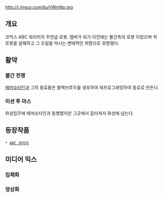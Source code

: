 http://i.imgur.com/buVWmNp.jpg

== 개요 ==

코믹스 ABC 워리어의 주연급 로봇. 맴버가 되기 이전에는 볼간측의 로봇 이었으며 적 로봇을 살해하고 그 오일을 마시는 변태적인 취향으로 유명했다.

== 활약 ==
=== 볼간 전쟁 ===
[[헤머슈타인]]과 그의 동료들은 블랙브루두를 생포하여 재프로그래밍하여 동로로 만든다.
=== 미션 투 마스 ===
화성임무에 헤머슈타인과 동행했지만 그곳에서 갈라져서 화성에 남는다.

== 등장작품 ==
 * [[ABC 워리어]]


== 미디어 믹스 ==
=== 입체화 ===

=== 영상화 ===
